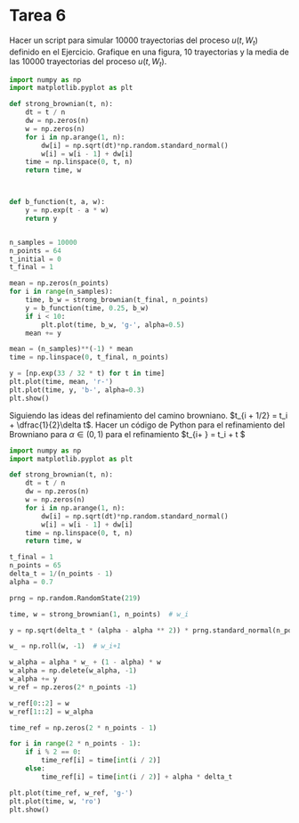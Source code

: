 # Tarea 6


::: {#exr-1}
Hacer un script para simular 10000 trayectorias del proceso $u(t,W_t)$ definido en el Ejercicio. Grafique en una figura, 10 trayectorias y la media de las 10000 trayectorias del proceso $u(t, W_t)$. 
:::

```{python}
import numpy as np
import matplotlib.pyplot as plt

def strong_brownian(t, n):
    dt = t / n
    dw = np.zeros(n)
    w = np.zeros(n)
    for i in np.arange(1, n):
        dw[i] = np.sqrt(dt)*np.random.standard_normal()
        w[i] = w[i - 1] + dw[i]
    time = np.linspace(0, t, n)
    return time, w



def b_function(t, a, w):
    y = np.exp(t - a * w)
    return y


n_samples = 10000
n_points = 64
t_initial = 0
t_final = 1

mean = np.zeros(n_points)
for i in range(n_samples):
    time, b_w = strong_brownian(t_final, n_points)
    y = b_function(time, 0.25, b_w)
    if i < 10:
        plt.plot(time, b_w, 'g-', alpha=0.5)
    mean += y

mean = (n_samples)**(-1) * mean
time = np.linspace(0, t_final, n_points)

y = [np.exp(33 / 32 * t) for t in time]
plt.plot(time, mean, 'r-')
plt.plot(time, y, 'b-', alpha=0.3)
plt.show()

```


::: {#exr-1}
Siguiendo las ideas del refinamiento del camino browniano. $t_{i + 1/2} = t_i + \dfrac{1}{2}\delta t$. Hacer un código de Python para el refinamiento del Browniano para $\alpha \in (0, 1)$ para el refinamiento $t_{i+ \alpha} = t_i + \alpha \delta t $ 
:::

```{python}
import numpy as np
import matplotlib.pyplot as plt

def strong_brownian(t, n):
    dt = t / n
    dw = np.zeros(n)
    w = np.zeros(n)
    for i in np.arange(1, n):
        dw[i] = np.sqrt(dt)*np.random.standard_normal()
        w[i] = w[i - 1] + dw[i]
    time = np.linspace(0, t, n)
    return time, w

t_final = 1
n_points = 65
delta_t = 1/(n_points - 1)
alpha = 0.7

prng = np.random.RandomState(219)

time, w = strong_brownian(1, n_points)  # w_i

y = np.sqrt(delta_t * (alpha - alpha ** 2)) * prng.standard_normal(n_points - 1)

w_ = np.roll(w, -1)  # w_i+1

w_alpha = alpha * w_ + (1 - alpha) * w
w_alpha = np.delete(w_alpha, -1)
w_alpha += y
w_ref = np.zeros(2* n_points -1)

w_ref[0::2] = w
w_ref[1::2] = w_alpha

time_ref = np.zeros(2 * n_points - 1)

for i in range(2 * n_points - 1):
    if i % 2 == 0:
        time_ref[i] = time[int(i / 2)]
    else:
        time_ref[i] = time[int(i / 2)] + alpha * delta_t

plt.plot(time_ref, w_ref, 'g-')
plt.plot(time, w, 'ro')
plt.show()
```